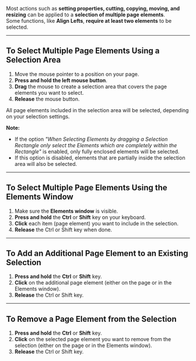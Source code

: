 
Most actions such as **setting properties, cutting, copying, moving, and resizing** can be applied to a **selection of multiple page elements**.  
Some functions, like **Align Lefts**, **require at least two elements** to be selected.  

---

## To Select Multiple Page Elements Using a Selection Area  

1. Move the mouse pointer to a position on your page.  
2. **Press and hold the left mouse button**.  
3. **Drag** the mouse to create a selection area that covers the page elements you want to select.  
4. **Release** the mouse button.  

All page elements included in the selection area will be selected, depending on your selection settings.  

**Note:**  
- If the option *"When Selecting Elements by dragging a Selection Rectangle only select the Elements which are completely within the Rectangle"* is enabled, only fully enclosed elements will be selected.  
- If this option is disabled, elements that are partially inside the selection area will also be selected.  

---

## To Select Multiple Page Elements Using the Elements Window  

1. Make sure the **Elements window** is visible.  
2. **Press and hold** the **Ctrl** or **Shift** key on your keyboard.  
3. **Click** each item (page element) you want to include in the selection.  
4. **Release** the Ctrl or Shift key when done.  

---

## To Add an Additional Page Element to an Existing Selection  

1. **Press and hold** the **Ctrl** or **Shift** key.  
2. **Click** on the additional page element (either on the page or in the Elements window).  
3. **Release** the Ctrl or Shift key.  

---

## To Remove a Page Element from the Selection  

1. **Press and hold** the **Ctrl** or **Shift** key.  
2. **Click** on the selected page element you want to remove from the selection (either on the page or in the Elements window).  
3. **Release** the Ctrl or Shift key.  
